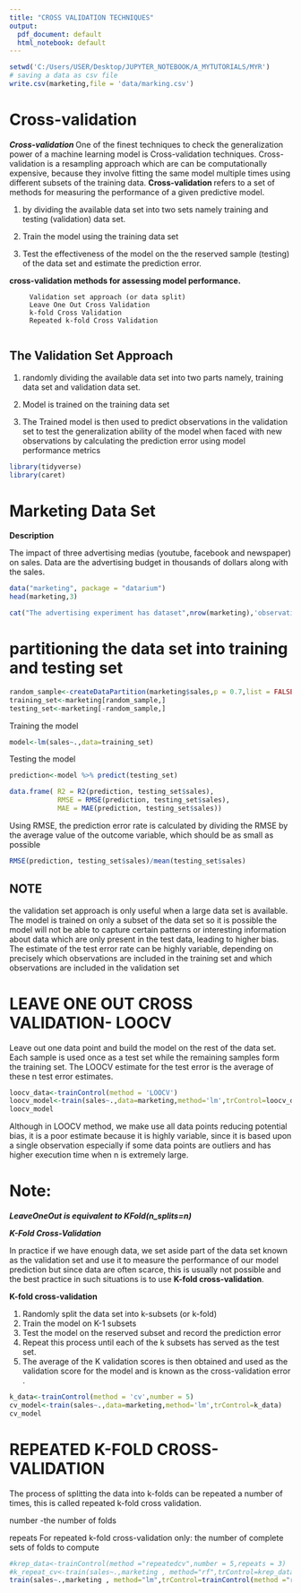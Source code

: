---
title: "CROSS VALIDATION TECHNIQUES"
output:
  pdf_document: default
  html_notebook: default
---
```{r}
setwd('C:/Users/USER/Desktop/JUPYTER_NOTEBOOK/A_MYTUTORIALS/MYR')
# saving a data as csv file
write.csv(marketing,file = 'data/marking.csv')
```
# Cross-validation 
***Cross-validation *** One of the finest techniques to check the generalization power of a machine learning model is Cross-validation techniques. Cross-validation is a resampling approach which are can be computationally expensive, because they involve fitting the same model multiple times using different subsets of the training data. **Cross-validation  ** refers to a set of methods for measuring the performance of a given predictive model.

1. by dividing the available data set into two sets namely training and testing (validation) data set. 

2. Train the model using the training data set

3. Test the effectiveness of the model on the the reserved sample (testing) of the data set and estimate the prediction error.

**cross-validation methods for assessing model performance.**
         
         Validation set approach (or data split)
         Leave One Out Cross Validation
         k-fold Cross Validation
         Repeated k-fold Cross Validation
         
## The Validation Set Approach

1. randomly dividing the available data set into two parts namely, training data set and  validation data set.
    
2. Model is trained on the training data set
    
3. The Trained model is then used to predict observations in the validation set to test the generalization ability of the model when faced with new observations by calculating the prediction error using model performance metrics





```{r}
library(tidyverse)
library(caret)
```
# Marketing Data Set
**Description**

 The impact of three advertising medias (youtube, facebook and newspaper) on sales. Data are the advertising budget in thousands of dollars along with the sales.  

```{r}
data("marketing", package = "datarium")
head(marketing,3)
```
```{r}
cat("The advertising experiment has dataset",nrow(marketing),'observations and',ncol(marketing),'features')

```


# partitioning the data set into training and testing set

```{r}
random_sample<-createDataPartition(marketing$sales,p = 0.7,list = FALSE)
training_set<-marketing[random_sample,]
testing_set<-marketing[-random_sample,]
```

Training the model
```{r}
model<-lm(sales~.,data=training_set)
```

Testing the model
```{r}
prediction<-model %>% predict(testing_set)
```


```{r}
data.frame( R2 = R2(prediction, testing_set$sales),
            RMSE = RMSE(prediction, testing_set$sales),
            MAE = MAE(prediction, testing_set$sales))
```
 Using RMSE, the prediction error rate is calculated by dividing the RMSE by the average value of the outcome variable, which should be as small as possible
 
```{r}
RMSE(prediction, testing_set$sales)/mean(testing_set$sales)
```

## NOTE
the validation set approach is only useful when a large data set is available. The model is trained on only a subset of the data set so it is possible the model will not be able to capture certain patterns or interesting information about data which are only present in the test data, leading to higher bias. The estimate of the test error rate can be highly variable, depending on precisely which observations are included in the training set and which observations are included in the validation set



# LEAVE ONE OUT CROSS VALIDATION- LOOCV

Leave out one data point and build the model on the rest of the data set. Each sample is used once as a test set  while the remaining samples form the training set. The LOOCV estimate for the test error is the average of these n test error estimates.
```{r}
loocv_data<-trainControl(method = 'LOOCV')
loocv_model<-train(sales~.,data=marketing,method='lm',trControl=loocv_data)
loocv_model
```


Although in LOOCV method, we make use all data points reducing potential bias, it is a poor estimate
because it is highly variable, since it is based upon a single observation especially if some data points are outliers and has higher execution time when n is extremely large.

# Note: 
***LeaveOneOut is equivalent to KFold(n_splits=n)***



***K-Fold Cross-Validation*** 

In practice if we have enough data, we set aside part of the data set known as the validation set and use it to measure the performance of our model prediction but since data are often scarce, this is usually not possible and the best practice in such situations is to use **K-fold cross-validation**.

**K-fold cross-validation** 

1.  Randomly split the data set into k-subsets (or k-fold) 
2. Train the model on K-1  subsets
3. Test the model on the reserved subset and record the prediction error
4. Repeat this process until each of the k subsets has served as the test set.
5. The average of the K validation scores is then obtained and used as the validation score for the model and is known as the cross-validation error .


```{r}
k_data<-trainControl(method = 'cv',number = 5)
cv_model<-train(sales~.,data=marketing,method='lm',trControl=k_data)
cv_model
```


# REPEATED K-FOLD CROSS-VALIDATION

The process of splitting the data into k-folds can be repeated a number of times, this is called repeated k-fold cross validation.

number -the number of folds 

repeats	For repeated k-fold cross-validation only: the number of complete sets of folds to compute
```{r}
#krep_data<-trainControl(method ="repeatedcv",number = 5,repeats = 3)
#k_repeat_cv<-train(sales~.,marketing , method="rf",trControl=krep_data)
train(sales~.,marketing , method="lm",trControl=trainControl(method ="repeatedcv",number = 5,repeats = 3),preProcess='scale')
```


